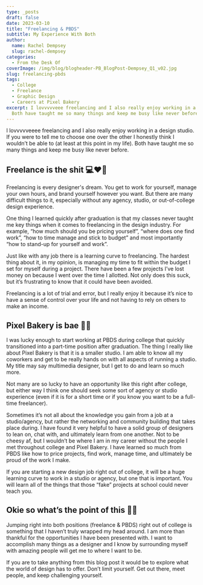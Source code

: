 ```yaml
---
type: _posts
draft: false
date: 2023-03-10
title: "Freelancing & PBDS"
subtitle: My Experience With Both
author:
  name: Rachel Dempsey
  slug: rachel-dempsey
categories:
  - From the Desk Of
coverImage: /img/blog/blogheader-PB_BlogPost-Dempsey_Q1_v02.jpg
slug: freelancing-pbds
tags:
  - College
  - Freelance
  - Graphic Design
  - Careers at Pixel Bakery
excerpt: I lovvvvveee freelancing and I also really enjoy working in a design studio.
  Both have taught me so many things and keep me busy like never before.
---
```


I lovvvvveeee freelancing and I also really enjoy working in a design studio. If you were to tell me to choose one over the other I honestly think I wouldn’t be able to (at least at this point in my life). Both have taught me so many things and keep me busy like never before. 


## Freelance is the shit  💻❤️‍🔥

Freelancing is every designer's dream. You get to work for yourself, manage your own hours, and brand yourself however you want. But there are many difficult things to it, especially without any agency, studio, or out-of-college design experience. 

One thing I learned quickly after graduation is that my classes never taught me key things when it comes to freelancing in the design industry. For example, “how much should you be pricing yourself”, “where does one find work”, “how to time manage and stick to budget” and most importantly “how to stand-up for yourself and work”. 

Just like with any job there is a learning curve to freelancing. The hardest thing about it, in my opinion, is managing my time to fit within the budget I set for myself during a project. There have been a few projects I’ve lost money on because I went over the time I allotted. Not only does this suck, but it’s frustrating to know that it could have been avoided. 

Freelancing is a lot of trial and error, but I really enjoy it because it’s nice to have a sense of control over your life and not having to rely on others to make an income. 

## Pixel Bakery is bae 🤤💋

I was lucky enough to start working at PBDS during college that quickly transitioned into a part-time position after graduation. The thing I really like about Pixel Bakery is that it is a smaller studio. I am able to know all my coworkers and get to be really hands on with all aspects of running a studio. My title may say multimedia designer, but I get to do and learn so much more. 

Not many are so lucky to have an opportunity like this right after college, but either way I think one should seek some sort of agency or studio experience (even if it is for a short time or if you know you want to be a full-time freelancer).

Sometimes it’s not all about the knowledge you gain from a job at a studio/agency, but rather the networking and community building that takes place during. I have found it very helpful to have a solid group of designers to lean on, chat with, and ultimately learn from one another. 
Not to be cheesy af, but I wouldn’t be where I am in my career without the people I met throughout college and Pixel Bakery. I have learned so much from PBDS like how to price projects, find work, manage time, and ultimately be proud of the work I make. 

If you are starting a new design job right out of college, it will be a huge learning curve to work in a studio or agency, but one that is important. You will learn all of the things that those “fake” projects at school could never teach you. 

## Okie so what’s the point of this 🙉✨

Jumping right into both positions (freelance & PBDS) right out of college is something that I haven’t truly wrapped my head around. I am more than thankful for the opportunities I have been presented with. I want to accomplish many things as a designer and I know by surrounding myself with amazing people will get me to where I want to be. 

If you are to take anything from this blog post it would be to explore what the world of design has to offer. Don’t limit yourself. Get out there, meet people, and keep challenging yourself. 
